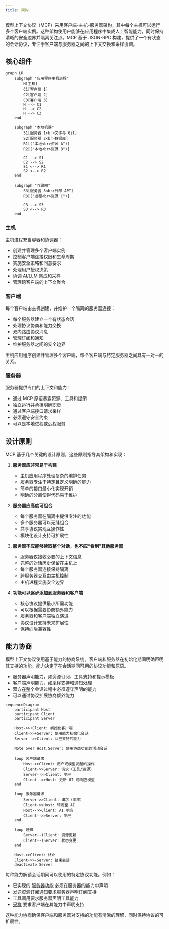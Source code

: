 ```yaml
---
title: 架构
---
```


<div id="enable-section-numbers" />

模型上下文协议（MCP）采用客户端-主机-服务器架构，其中每个主机可以运行多个客户端实例。这种架构使用户能够在应用程序中集成人工智能能力，同时保持清晰的安全边界并隔离关注点。MCP 基于 JSON-RPC 构建，提供了一个有状态的会话协议，专注于客户端与服务器之间的上下文交换和采样协调。

## 核心组件

```mermaid
graph LR
    subgraph "应用程序主机进程"
        H[主机]
        C1[客户端 1]
        C2[客户端 2]
        C3[客户端 3]
        H --> C1
        H --> C2
        H --> C3
    end

    subgraph "本地机器"
        S1[服务器 1<br>文件与 Git]
        S2[服务器 2<br>数据库]
        R1[("本地<br>资源 A")]
        R2[("本地<br>资源 B")]

        C1 --> S1
        C2 --> S2
        S1 <--> R1
        S2 <--> R2
    end

    subgraph "互联网"
        S3[服务器 3<br>外部 API]
        R3[("远程<br>资源 C")]

        C3 --> S3
        S3 <--> R3
    end
```

### 主机

主机进程充当容器和协调器：

- 创建并管理多个客户端实例
- 控制客户端连接权限和生命周期
- 实施安全策略和同意要求
- 处理用户授权决策
- 协调 AI/LLM 集成和采样
- 管理跨客户端的上下文聚合

### 客户端

每个客户端由主机创建，并维护一个隔离的服务器连接：

- 每个服务器建立一个有状态会话
- 处理协议协商和能力交换
- 双向路由协议消息
- 管理订阅和通知
- 维护服务器之间的安全边界

主机应用程序创建并管理多个客户端，每个客户端与特定服务器之间具有一对一的关系。

### 服务器

服务器提供专门的上下文和能力：

- 通过 MCP 原语暴露资源、工具和提示
- 独立运行并承担明确职责
- 通过客户端接口请求采样
- 必须遵守安全约束
- 可以是本地进程或远程服务

## 设计原则

MCP 基于几个关键的设计原则，这些原则指导其架构和实现：

1. **服务器应非常易于构建**
   - 主机应用程序处理复杂的编排任务
   - 服务器专注于特定且定义明确的能力
   - 简单的接口最小化实现开销
   - 明确的分离使得代码易于维护

2. **服务器应高度可组合**
   - 每个服务器在隔离中提供专注的功能
   - 多个服务器可以无缝组合
   - 共享协议实现互操作性
   - 模块化设计支持可扩展性

3. **服务器不应能够读取整个对话，也不应“看到”其他服务器**
   - 服务器仅接收必要的上下文信息
   - 完整的对话历史保留在主机上
   - 每个服务器连接保持隔离
   - 跨服务器交互由主机控制
   - 主机进程实施安全边界

4. **功能可以逐步添加到服务器和客户端**
   - 核心协议提供最小所需功能
   - 可以根据需要协商额外能力
   - 服务器和客户端独立演进
   - 协议设计支持未来扩展性
   - 保持向后兼容性

## 能力协商

模型上下文协议使用基于能力的协商系统，客户端和服务器在初始化期间明确声明其支持的功能。能力决定了在会话期间可用的协议功能和原语。

- 服务器声明能力，如资源订阅、工具支持和提示模板
- 客户端声明能力，如采样支持和通知处理
- 双方在整个会话过程中必须遵守声明的能力
- 可以通过协议扩展协商额外能力

```mermaid
sequenceDiagram
    participant Host
    participant Client
    participant Server

    Host->>+Client: 初始化客户端
    Client->>+Server: 使用能力初始化会话
    Server-->>Client: 回应支持的能力

    Note over Host,Server: 使用协商功能的活动会话

    loop 客户端请求
        Host->>Client: 用户或模型发起的操作
        Client->>Server: 请求（工具/资源）
        Server-->>Client: 响应
        Client-->>Host: 更新 UI 或响应模型
    end

    loop 服务器请求
        Server->>Client: 请求（采样）
        Client->>Host: 转发至 AI
        Host-->>Client: AI 响应
        Client-->>Server: 响应
    end

    loop 通知
        Server--)Client: 资源更新
        Client--)Server: 状态变更
    end

    Host->>Client: 终止
    Client->>-Server: 结束会话
    deactivate Server
```

每种能力解锁会话期间可以使用的特定协议功能。例如：

- 已实现的 [服务器功能](/specification/2025-06-18/server) 必须在服务器的能力中声明
- 发送资源订阅通知要求服务器声明订阅支持
- 工具调用要求服务器声明工具能力
- [采样](/specification/2025-06-18/client) 要求客户端在其能力中声明支持

这种能力协商确保客户端和服务器对支持的功能有清晰的理解，同时保持协议的可扩展性。